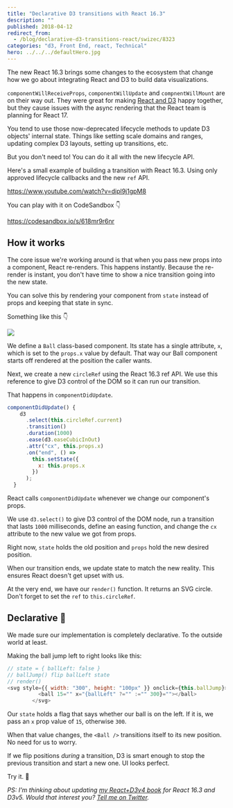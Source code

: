 ```yaml
---
title: "Declarative D3 transitions with React 16.3"
description: ""
published: 2018-04-12
redirect_from:
  - /blog/declarative-d3-transitions-react/swizec/8323
categories: "d3, Front End, react, Technical"
hero: ../../../defaultHero.jpg
---
```


The new React 16.3 brings some changes to the ecosystem that change how we go about integrating React and D3 to build data visualizations.

`componentWillReceiveProps`, `componentWillUpdate` and `compnentWillMount` are on their way out. They were great for making [React and D3](https://swizec.com/reactd3js) happy together, but they cause issues with the async rendering that the React team is planning for React 17.

You tend to use those now-deprecated lifecycle methods to update D3 objects' internal state. Things like setting scale domains and ranges, updating complex D3 layouts, setting up transitions, etc.

But you don't need to! You can do it all with the new lifecycle API.

Here's a small example of building a transition with React 16.3. Using only approved lifecycle callbacks and the new `ref` API.

https://www.youtube.com/watch?v=dipl9j1gpM8

You can play with it on CodeSandbox 👇

https://codesandbox.io/s/618mr9r6nr

## How it works

The core issue we're working around is that when you pass new props into a component, React re-renders. This happens instantly. Because the re-render is instant, you don't have time to show a nice transition going into the new state.

You can solve this by rendering your component from `state` instead of props and keeping that state in sync.

Something like this 👇

![](https://swizec.com/blog/wp-content/uploads/2018/04/carbon-945x1024.png)

We define a `Ball` class-based component. Its state has a single attribute, `x`, which is set to the `props.x` value by default. That way our Ball component starts off rendered at the position the caller wants.

Next, we create a new `circleRef` using the React 16.3 ref API. We use this reference to give D3 control of the DOM so it can run our transition.

That happens in `componentDidUpdate`.

```javascript
componentDidUpdate() {
    d3
      .select(this.circleRef.current)
      .transition()
      .duration(1000)
      .ease(d3.easeCubicInOut)
      .attr("cx", this.props.x)
      .on("end", () =>
        this.setState({
          x: this.props.x
        })
      );
  }
```

React calls `componentDidUpdate` whenever we change our component's props.

We use `d3.select()` to give D3 control of the DOM node, run a transition that lasts `1000` milliseconds, define an easing function, and change the `cx` attribute to the new value we got from props.

Right now, `state` holds the old position and `props` hold the new desired position.

When our transition ends, we update state to match the new reality. This ensures React doesn't get upset with us.

At the very end, we have our `render()` function. It returns an SVG circle. Don't forget to set the `ref` to `this.circleRef`.

## Declarative 💪

We made sure our implementation is completely declarative. To the outside world at least.

Making the ball jump left to right looks like this:

```javascript
// state = { ballLeft: false }
// ballJump() flip ballLeft state
// render()
<svg style={{ width: "300", height: "100px" }} onclick={this.ballJump}>
          <ball 15="" x="{ballLeft" ?="" :="" 300}=""></ball>
        </svg>
```

Our `state` holds a flag that says whether our ball is on the left. If it is, we pass an `x` prop value of `15`, otherwise `300`.

When that value changes, the `<Ball />` transitions itself to its new position. No need for us to worry.

If we flip positions _during_ a transition, D3 is smart enough to stop the previous transition and start a new one. UI looks perfect.

Try it. 🏀

_PS: I'm thinking about updating [my React+D3v4 book](https://swizec.com/reactd3js) for React 16.3 and D3v5. Would that interest you? [Tell me on Twitter](http://twitter.com/home?status=Yo%20@swizec%20you%20should%20update%20your%20React+D3v4%20book)._
